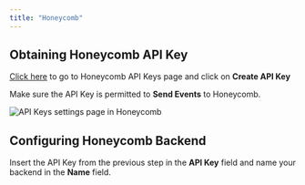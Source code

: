 ```yaml
---
title: "Honeycomb"
---
```


## Obtaining Honeycomb API Key

[Click here](https://ui.honeycomb.io/odigos/environments/test/api_keys) to go to Honeycomb API Keys page and click on **Create API Key**

Make sure the API Key is permitted to **Send Events** to Honeycomb.

<Frame>
    <img src="/backends/images/honeycomb.png" alt="API Keys settings page in Honeycomb" />
</Frame>

## Configuring Honeycomb Backend

Insert the API Key from the previous step in the **API Key** field and name your backend in the **Name** field.
